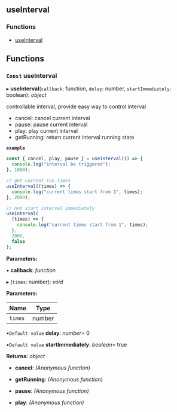 <!-- This file generate automatically, should not modify that directly -->


<Meta title="API Reference/Hooks/useInterval" />

## useInterval

### Functions

- [useInterval](#const-useinterval)

## Functions

### `Const` useInterval

▸ **useInterval**(`callback`: function, `delay`: number, `startImmediately`: boolean): _object_

controllable interval, provide easy way to control interval

- cancel: cancel current interval
- pause: pause current interval
- play: play current interval
- getRunning: return current interval running state

**`example`**

```ts
const { cancel, play, pause } = useInterval(() => {
  console.log("interval be triggered");
}, 1000);

// get current run times
useInterval((times) => {
  console.log("current times start from 1", times);
}, 2000);

// not start interval immediately
useInterval(
  (times) => {
    console.log("current times start from 1", times);
  },
  2000,
  false
);
```

**Parameters:**

▪ **callback**: _function_

▸ (`times`: number): _void_

**Parameters:**

| Name    | Type   |
| ------- | ------ |
| `times` | number |

▪`Default value` **delay**: _number_= 0

▪`Default value` **startImmediately**: _boolean_= true

**Returns:** _object_

- **cancel**: _(Anonymous function)_

- **getRunning**: _(Anonymous function)_

- **pause**: _(Anonymous function)_

- **play**: _(Anonymous function)_
